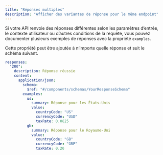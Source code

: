 ```yaml
---
title: "Réponses multiples"
description: "Afficher des variantes de réponse pour le même endpoint"
---
```


Si votre API renvoie des réponses différentes selon les paramètres d’entrée, le contexte utilisateur ou d’autres conditions de la requête, vous pouvez documenter plusieurs exemples de réponses avec la propriété `examples`.

Cette propriété peut être ajoutée à n’importe quelle réponse et suit le schéma suivant.

```yaml
responses:
  "200":
    description: Réponse réussie
    content:
      application/json:
        schema:
          $ref: "#/components/schemas/YourResponseSchema"
        examples:
          us:
            summary: Réponse pour les États-Unis
            value:
              countryCode: "US"
              currencyCode: "USD"
              taxRate: 0.0825
          gb:
            summary: Réponse pour le Royaume-Uni
            value:
              countryCode: "GB"
              currencyCode: "GBP"
              taxRate: 0.20
```
